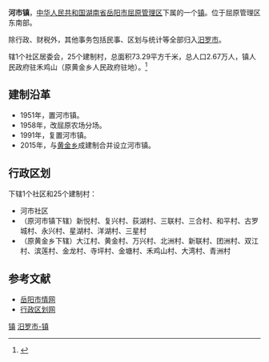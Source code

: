 {{中国乡级行政区<!---乡级行政区专用模板--->
|行政区全称 = 河市镇
|景观照片文件名 = 
|汉语拼音 = 
|位置图文件名 = 
|位置图描述 = 
|上级行政区 = [[湖南省|湖南省]][[岳阳市|岳阳市]][[屈原管理区|屈原管理区]]
|行政区划代码 = 430681117
|居委会 = 1
|村委会 = 25
|建置时间 = 2015年
|政府驻地 = 禾鸡山
|地理坐标 = 
|户籍人口 = 2.67万
|常住人口 = 
|人口密度 = 
|GDP = 
|户籍人口年份 = 2015
|常住人口年份 = 
|GDP年份 = 
|电话区号 = 
|时区 = UTC+8（[[东八区|东八区]]）
|网站名称 = 
|景观照片描述 = 
|通用拼音 = 
|行政区类别 = 镇
|毗邻 = 
|行政区划 = 25
|总面积 = 73.29平方千米
|邮政编码 = 
|官方网站 = 
}}
'''河市镇'''，[[中华人民共和国|中华人民共和国]][[湖南省|湖南省]][[岳阳市|岳阳市]][[屈原管理区|屈原管理区]]下属的一个[[镇|镇]]。位于屈原管理区东南部。

除行政、财税外，其他事务包括民事、区划与统计等全部归入[[汨罗市|汨罗市]]。

辖1个社区居委会，25个建制村，总面积73.29平方千米，总人口2.67万人，镇人民政府驻禾鸡山（原黄金乡人民政府驻地）。<ref>{{Cite web|url=http://www.miluo.gov.cn/todaymiluo/14860.htm |title=汨罗市乡镇区划调整方案：调整后下辖1乡17镇1街道 |accessdate=2016-10-17 |work=www.miluo.gov.cn |deadurl=yes |archiveurl=https://web.archive.org/web/20161018214732/http://www.miluo.gov.cn/todaymiluo/14860.htm |archivedate=2016-10-18 }}</ref>

==建制沿革==
*1951年，置河市镇。
*1958年，改屈原农场分场。
*1991年，复置河市镇。
*2015年，与[[黄金乡_(汨罗市)|黄金乡]]成建制合并设立河市镇。

==行政区划==
下辖1个社区和25个建制村：
*河市社区
*（原河市镇下辖）新悦村、复兴村、荻湖村、三联村、三合村、和平村、古罗城村、永兴村、星湖村、洋湖村、三星村
*（原黄金乡下辖）大江村、黄金村、万兴村、北洲村、新联村、团洲村、双江村、滨莲村、金龙村、寺坪村、金塘村、禾鸡山村、大湾村、青洲村

==参考文献==
*[http://www.yysqw.gov.cn/Html/10/1/34/11/76946859648040.html 岳阳市情网]{{dead link|date=2018年3月 |bot=InternetArchiveBot |fix-attempted=yes }}
*[http://www.xzqh.org/html/2011/0615/25045.html 行政区划网]{{dead link|date=2018年3月 |bot=InternetArchiveBot |fix-attempted=yes }}

{{湖南小作品}}
{{汨罗市行政区划}}
{{屈原管理区行政区划}}
[[Category:汨罗市行政区划|镇]]
[[Category:岳阳乡镇|汨罗市-镇]]